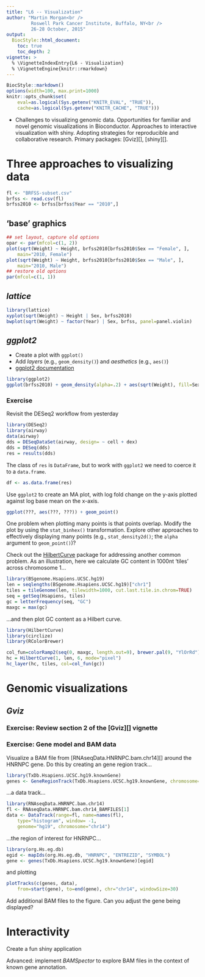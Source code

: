 ```yaml
---
title: "L6 -- Visualization"
author: "Martin Morgan<br />
         Roswell Park Cancer Institute, Buffalo, NY<br />
         26-28 October, 2015"
output:
  BiocStyle::html_document:
    toc: true
    toc_depth: 2
vignette: >
  % \VignetteIndexEntry{L6 - Visualization}
  % \VignetteEngine{knitr::rmarkdown}
---
```


```r
BiocStyle::markdown()
options(width=100, max.print=1000)
knitr::opts_chunk$set(
    eval=as.logical(Sys.getenv("KNITR_EVAL", "TRUE")),
    cache=as.logical(Sys.getenv("KNITR_CACHE", "TRUE")))
```

- Challenges to visualizing genomic data. Opportunities for familiar
  and novel genomic visualizations in Bioconductor. Approaches to
  interactive visualization with shiny. Adopting strategies for
  reproducible and collaborative research. Primary packages: [Gviz][],
  [shiny][].

# Three approaches to visualizing data

```r
fl <- "BRFSS-subset.csv"
brfss <- read.csv(fl)
brfss2010 <- brfss[brfss$Year == "2010",]
```

## 'base' graphics

```r
## set layout, capture old options
opar <- par(mfcol=c(1, 2))
plot(sqrt(Weight) ~ Height, brfss2010[brfss2010$Sex == "Female", ],
    main="2010, Female")
plot(sqrt(Weight) ~ Height, brfss2010[brfss2010$Sex == "Male", ],
    main="2010, Male")
## restore old options
par(mfcol=c(1, 1))
```

## _lattice_

```r
library(lattice)
xyplot(sqrt(Weight) ~ Height | Sex, brfss2010)
bwplot(sqrt(Weight) ~ factor(Year) | Sex, brfss, panel=panel.violin)
```

## _ggplot2_

- Create a plot with `ggplot()`
- Add _layers_ (e.g., `geom_density()`) and _aesthetics_ (e.g., `aes()`)
- [ggplot2 documentation][]

```r
library(ggplot2)
ggplot(brfss2010) + geom_density(alpha=.2) + aes(sqrt(Weight), fill=Sex)
```

[ggplot2 documentation]: http://docs.ggplot2.org/current/

### Exercise

Revisit the DESeq2 workflow from yesterday

```r
library(DESeq2)
library(airway)
data(airway)
dds = DESeqDataSet(airway, design= ~ cell + dex)
dds = DESeq(dds)
res = results(dds)
```

The class of `res` is `DataFrame`, but to work with `ggplot2` we need
to coerce it to a `data.frame`.

```r
df <- as.data.frame(res)
```

Use `ggplot2` to create an MA plot, with log fold change on the y-axis
plotted against log base mean on the x-axis.

```r
ggplot(???, aes(???, ???)) + geom_point()
```

One problem when plotting many points is that points overlap. Modify
the plot by using the `stat_binhex()` transformation. Explore other
approaches to effectively displaying many points (e.g.,
`stat_density2d()`; the `alpha` argument to `geom_point()`)?

Check out the [HilbertCurve][] package for addressing another common
problem. As an illustration, here we calculate GC content in 1000nt
'tiles' across chromosome 1...

```r
library(BSgenome.Hsapiens.UCSC.hg19)
len = seqlengths(BSgenome.Hsapiens.UCSC.hg19)["chr1"]
tiles = tileGenome(len, tilewidth=1000, cut.last.tile.in.chrom=TRUE)
seq = getSeq(Hsapiens, tiles)
gc = letterFrequency(seq, "GC")
maxgc = max(gc)
```

...and then plot GC content as a Hilbert curve.

```r
library(HilbertCurve)
library(circlize)
library(RColorBrewer)

col_fun=colorRamp2(seq(0, maxgc, length.out=9), brewer.pal(9, "YlOrRd"))
hc = HilbertCurve(1, len, 6, mode="pixel")
hc_layer(hc, tiles, col=col_fun(gc))
```

[HilbertCurve]: https://bioconductor.org/packages/HilbertCurve

# Genomic visualizations

## _Gviz_

### Exercise: Review section 2 of the [Gviz][] vignette

### Exercise: Gene model and BAM data

Visualize a BAM file from [RNAseqData.HNRNPC.bam.chr14][] around the
HNRNPC gene. Do this by creating an gene region track...

```r
library(TxDb.Hsapiens.UCSC.hg19.knownGene)
genes <- GeneRegionTrack(TxDb.Hsapiens.UCSC.hg19.knownGene, chromosome="chr14")
```
   
...a data track...

```r
library(RNAseqData.HNRNPC.bam.chr14)
fl <- RNAseqData.HNRNPC.bam.chr14_BAMFILES[1]
data <- DataTrack(range=fl, name=names(fl),
    type="histogram", window= -1,
    genome="hg19", chromosome="chr14")
```
 
...the region of interest for HNRNPC...

```r
library(org.Hs.eg.db)
egid <- mapIds(org.Hs.eg.db, "HNRNPC", "ENTREZID", "SYMBOL")
gene <- genes(TxDb.Hsapiens.UCSC.hg19.knownGene)[egid]
```

and plotting
 
```r
plotTracks(c(genes, data),
    from=start(gene), to=end(gene), chr="chr14", windowSize=30)
```

Add additional BAM files to the figure. Can you adjust the gene being
displayed?

# Interactivity

Create a fun shiny application

Advanced: implement _BAMSpector_ to explore BAM files in the context
of known gene annotation.
